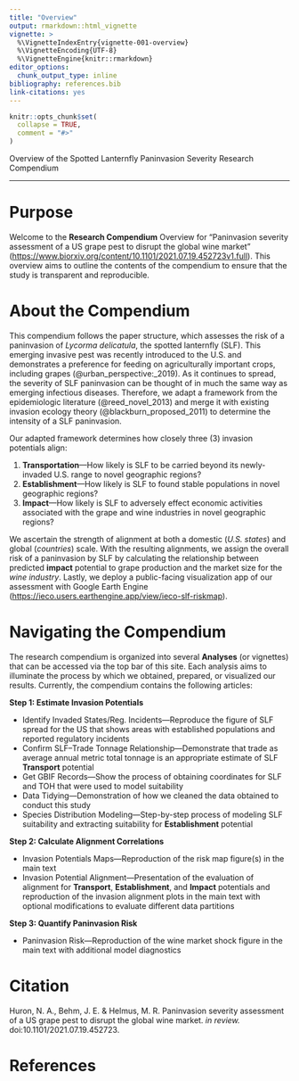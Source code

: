 ```yaml
---
title: "Overview"
output: rmarkdown::html_vignette
vignette: >
  %\VignetteIndexEntry{vignette-001-overview}
  %\VignetteEncoding{UTF-8}
  %\VignetteEngine{knitr::rmarkdown}
editor_options: 
  chunk_output_type: inline
bibliography: references.bib
link-citations: yes
---
```


```r
knitr::opts_chunk$set(
  collapse = TRUE,
  comment = "#>"
)
```

Overview of the Spotted Lanternfly Paninvasion Severity Research Compendium

***

# Purpose

Welcome to the **Research Compendium** Overview for "Paninvasion severity assessment of a US grape pest to disrupt the global wine market" ([https://www.biorxiv.org/content/10.1101/2021.07.19.452723v1.full](https://www.biorxiv.org/content/10.1101/2021.07.19.452723v1.full)). This overview aims to outline the contents of the compendium to ensure that the study is transparent and reproducible.

# About the Compendium

This compendium follows the paper structure, which assesses the risk of a paninvasion of *Lycorma delicatula*, the spotted lanternfly (SLF). This emerging invasive pest was recently introduced to the U.S. and demonstrates a preference for feeding on agriculturally important crops, including grapes (@urban_perspective:_2019). As it continues to spread, the severity of SLF paninvasion can be thought of in much the same way as emerging infectious diseases. Therefore, we adapt a framework from the epidemiologic literature (@reed_novel_2013) and merge it with existing invasion ecology theory (@blackburn_proposed_2011) to determine the intensity of a SLF paninvasion.

Our adapted framework determines how closely three (3) invasion potentials align:

  1. **Transportation**---How likely is SLF to be carried beyond its newly-invaded U.S. range to novel geographic regions?
  2. **Establishment**---How likely is SLF to found stable populations in novel geographic regions?
  3. **Impact**---How likely is SLF to adversely effect economic activities associated with the grape and wine industries in novel geographic regions?

We ascertain the strength of alignment at both a domestic (*U.S. states*) and global (*countries*) scale. With the resulting alignments, we assign the overall risk of a paninvasion by SLF by calculating the relationship between predicted **impact** potential to grape production and the market size for the *wine industry*. Lastly, we deploy a public-facing visualization app of our assessment with Google Earth Engine (<https://ieco.users.earthengine.app/view/ieco-slf-riskmap>).

# Navigating the Compendium

The research compendium is organized into several **Analyses** (or vignettes) that can be accessed via the top bar of this site. Each analysis aims to illuminate the process by which we obtained, prepared, or visualized our results. Currently, the compendium contains the following articles:

**Step 1: Estimate Invasion Potentials**
  
* Identify Invaded States/Reg. Incidents---Reproduce the figure of SLF spread for the US that shows areas with established populations and reported regulatory incidents
* Confirm SLF--Trade Tonnage Relationship---Demonstrate that trade as average annual metric total tonnage is an appropriate estimate of SLF **Transport** potential 
* Get GBIF Records---Show the process of obtaining coordinates for SLF and TOH that were used to model suitability
* Data Tidying---Demonstration of how we cleaned the data obtained to conduct this study
* Species Distribution Modeling---Step-by-step process of modeling SLF suitability and extracting suitability for **Establishment** potential
  
**Step 2: Calculate Alignment Correlations**
  
* Invasion Potentials Maps---Reproduction of the risk map figure(s) in the main text
* Invasion Potential Alignment---Presentation of the evaluation of alignment for **Transport**, **Establishment**, and **Impact** potentials and reproduction of the invasion alignment plots in the main text with optional modifications to evaluate different data partitions
  
**Step 3: Quantify Paninvasion Risk**
  
* Paninvasion Risk---Reproduction of the wine market shock figure in the main text with additional model diagnostics

  
# Citation

Huron, N. A., Behm, J. E. & Helmus, M. R. Paninvasion severity assessment of a US grape pest to disrupt the global wine market. *in review.* doi:10.1101/2021.07.19.452723.

# References
